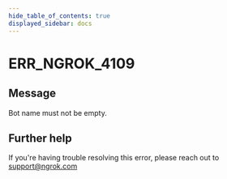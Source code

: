```yaml
---
hide_table_of_contents: true
displayed_sidebar: docs
---
```



# ERR_NGROK_4109

## Message

Bot name must not be empty.

<ErrorDetails error="err_ngrok_4109" />

## Further help

If you're having trouble resolving this error, please reach out to [support@ngrok.com](mailto:support@ngrok.com?subject=Help%20with%20ERR_NGROK_4109)
